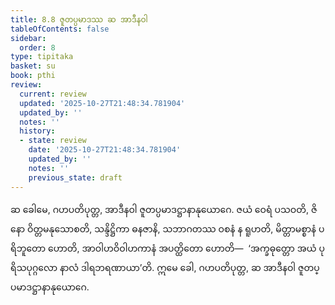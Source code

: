 ```yaml
---
title: 8.8 ဇူတပ္ပမာဒဿ ဆ အာဒီနဝါ
tableOfContents: false
sidebar:
  order: 8
type: tipitaka
basket: su
book: pthi
review:
  current: review
  updated: '2025-10-27T21:48:34.781904'
  updated_by: ''
  notes: ''
  history:
  - state: review
    date: '2025-10-27T21:48:34.781904'
    updated_by: ''
    notes: ''
    previous_state: draft
---
```



<ReviewStatus review={frontmatter.review} showDetails={true} />

<HypothesisAnnotation frontmatter={frontmatter} />

<DynamicBreadcrumb />

<Division number="251" book="pthi" e="ch" v="8" p="149">

<Paragraph number="589" book="pthi">
ဆ ခေါမေ, ဂဟပတိပုတ္တ, အာဒီနဝါ ဇူတပ္ပမာဒဋ္ဌာနာနုယောဂေ. ဇယံ ဝေရံ ပသဝတိ, ဇိနော ဝိတ္တမနုသောစတိ, သန္ဒိဋ္ဌိကာ ဓနဇာနိ, သဘာဂတဿ ဝစနံ န ရူဟတိ, မိတ္တာမစ္စာနံ ပရိဘူတော ဟောတိ, အာဝါဟဝိဝါဟကာနံ အပတ္ထိတော ဟောတိ—  ‘အက္ခဓုတ္တော အယံ ပုရိသပုဂ္ဂလော နာလံ ဒါရဘရဏာယာ’တိ. ဣမေ ခေါ, ဂဟပတိပုတ္တ, ဆ အာဒီနဝါ ဇူတပ္ပမာဒဋ္ဌာနာနုယောဂေ.
</Paragraph>
</Division>